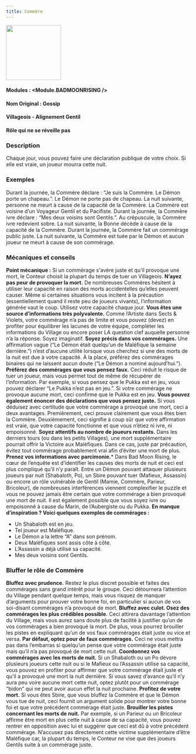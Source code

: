 ```yaml
---
title: Commère
---
```



<img src='/img/blood-on-the-clocktower/roles/commere.png' height='150' />

#### Modules : <Module.BADMOONRISING />
#### Nom Original : Gossip
#### Villageois - Alignement Gentil
#### Rôle qui ne se réveille pas

### Description

Chaque jour, vous pouvez faire une déclaration publique de votre choix.
Si elle est vraie, un joueur mourra cette nuit.
 
### Exemples
Durant la journée, la Commère déclare : “Je suis la Commère. Le Démon porte un chapeau.”. Le Démon ne porte pas de chapeau. La nuit suivante, personne ne meurt à cause de la capacité de la Commère.
La Commère est voisine d’un Voyageur Gentil et du Pacifiste. Durant la journée, la Commère ivre déclare : “Mes deux voisins sont Gentils.”. Au crépuscule, la Commère ivre redevient sobre. La nuit suivante, la Bonne décède à cause de la capacité de la Commère.
Durant la journée, la Commère fait un commérage public juste. La nuit suivante, la Commère est tuée par le Démon et aucun joueur ne meurt à cause de son commérage.


### Mécaniques et conseils


**Point mécanique :** Si un commérage s'avère juste et qu’il provoque une mort, le Conteur choisit la plupart du temps de tuer un Villageois.
**N’ayez pas peur de provoquer la mort.** De nombreuses Commères hésitent à utiliser leur capacité en raison des morts accidentelles qu’elles peuvent causer. Même si certaines situations vous incitent à la précaution (essentiellement quand il reste peu de joueurs vivants), l’information générée vaut le coup. Utilisez votre capacité chaque jour.
**Vous êtes une source d’informations très polyvalente.** Comme l’Artiste dans Sects & Violets, votre commérage n’a pas de limite et vous pouvez (devez) en profiter pour équilibrer les lacunes de votre équipe, compléter les informations du Village ou encore poser LA question clef auquelle personne n’a la réponse. Soyez imaginatif.
**Soyez précis dans vos commérages.** Une affirmation vague (“Le Démon était quelqu’un de Maléfique la semaine dernière.”) n’est d’aucune utilité lorsque vous cherchez si une des morts de la nuit est due à votre capacité. À la place, préférez des commérages binaires qui ne laissent aucun doute (“Le Démon a nominé aujourd’hui.”).
**Préférez des commérages que vous pensez faux.** Ceci réduit le risque de tuer un joueur, mais vous permet tout de même de récupérer de l’information. Par exemple, si vous pensez que le Pukka est en jeu, vous pouvez déclarer “Le Pukka n’est pas en jeu.”. Si votre commérage ne provoque aucune mort, ceci confirme que le Pukka est en jeu.
**Vous pouvez également énoncer des déclarations que vous pensez juste.** Si vous déduisez avec certitude que votre commérage a provoqué une mort, ceci a deux avantages. Premièrement, ceci prouve clairement que vous êtes bien la Commère. Deuxièmement, ceci signifie à coup sûr que votre affirmation est vraie, que votre capacité fonctionne et que vous n’étiez ni ivre, ni empoisonné.
**Soyez attentifs au nombre de joueurs restants.** Dans les derniers tours (ou dans les petits Villages), une mort supplémentaire pourrait offrir la Victoire aux Maléfiques. Dans ce cas, juste par précaution, évitez tout commérage probablement vrai afin d’éviter une mort de plus.
**Prenez vos informations avec parcimonie.*** Dans Bad Moon Rising, le cœur de l’enquête est d’identifier les causes des morts de nuit et ceci est plus compliqué qu’il n’y paraît. Entre un Démon pouvant attaquer plusieurs joueurs par nuit (Shabaloth, Po), un Sbire pouvant tuer (Mafieux, Assassin) ou encore un rôle vulnérable de Gentil (Mamie, Commère, Parieur, Bricoleur), de nombreuses interférences viennent complexifier le puzzle et vous ne pouvez jamais être certain que votre commérage a bien provoqué une mort de nuit. Il est également possible que vous soyez ivre ou empoisonné à cause du Marin, de l’Aubergiste ou du Pukka.
**En manque d’inspiration ? Voici quelques exemples de commérages :**
- Un Shabaloth est en jeu.
- Tel joueur est Maléfique.
- Le Démon a la lettre “A” dans son prénom.
- Deux Maléfiques sont assis côte à côte.
- L’Assassin a déjà utilisé sa capacité.
- Mes deux voisins sont Gentils.


### Bluffer le rôle de Commère
**Bluffez avec prudence.** Restez le plus discret possible et faites des commérages sans grand intérêt pour le groupe. Ceci détournera l’attention du Village pendant quelque temps, mais vous risquez de manquer d’arguments pour prouver votre bonne foi, en particulier si aucun de vos soi-disant commérages n’a provoqué de mort. 
**Bluffez avec culot. Osez des commérages les plus crédibles possible.** Ceci attirera davantage l’attention du Village, mais vous aurez sans doute plus de facilité à justifier qu’un de vos commérages a bien provoqué la mort. De plus, vous pourrez brouiller les pistes en expliquant qu’un de vos faux commérages était juste ou vice et versa.
**Par défaut, optez pour de faux commérages.** Ceci ne vous mettra pas dans l’embarras si quelqu’un pense que votre commérage était juste mais qu’il n’a pas provoqué de mort cette nuit.
**Coordonnez vos commérages avec les morts de nuit.** Si un Shabaloth ou un Po dévore plusieurs joueurs cette nuit ou si le Mafieux ou l’Assassin utilise sa capacité, vous pouvez en profiter pour affirmer que votre commérage était juste et qu’il a provoqué une mort la nuit dernière. Si vous savez d’avance qu’il n’y aura peu voire aucune mort cette nuit, optez plutôt pour un commérage “bidon” qui ne peut avoir aucun effet la nuit prochaine.
**Profitez de votre mort.** Si vous êtes Sbire, que vous bluffez la Commère et que le Démon vous tue de nuit, ceci fournit un argument solide pour montrer votre bonne foi et que votre précédent commérage était juste.
**Brouiller les pistes concernant les morts de nuit.** Par exemple, si un Parieur ou un Bricoleur affirme être mort en plus cette nuit à cause de sa capacité, vous pouvez rentrer en opposition avec lui et suggérer que ceci est dû à votre précédent commérage. N’accusez pas directement cette victime supplémentaire d’être Maléfique car, la plupart du temps, le Conteur ne vise que des joueurs Gentils suite à un commérage juste.